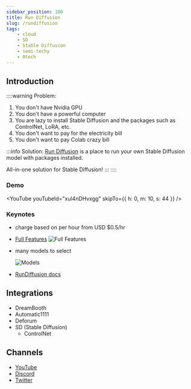 ```yaml
---
sidebar_position: 100
title: Run Diffusion
slug: /rundiffusion
tags:
    - cloud
    - SD
    - Stable Diffusion
    - semi-techy
    - 0tech
---
```



<MDXTemplate> 

## Introduction

::::warning Problem:
1. You don't have Nvidia GPU
2. You don't have a powerful computer
3. You are lazy to install Stable Diffusion and the packages such as ControlNet, LoRA, etc.
4. You don't want to pay for the electricity bill
5. You don't want to pay Colab crazy bill

:::info Solution:
[Run Diffusion](https://app.rundiffusion.com/?ref=jing49) is a place to run your own Stable Diffusion model with packages installed. 

All-in-one solution for Stable Diffusion!
:::
::::

### Demo
<YouTube youTubeId="xul4nDHvxgg" skipTo={{
    h: 0,
    m: 10,
    s: 44
}} />
</MDXTemplate>

### Keynotes
- charge based on per hour from USD $0.5/hr
- [Full Features](https://rundiffusion.com/creators-club)
    ![Full Features](/img/cloud/run_diffusion_full_features.png 'RunDiffusion full features')
- many models to select
    
    ![Models](/img/cloud/run_diffusion_models.png 'RunDiffusion has many models')
- [RunDiffusion docs](https://learn.rundiffusion.com/)

## Integrations

- DreamBooth
- Automatic1111
- Deforum
- SD (Stable Diffusion)
  - ControlNet

## Channels
- [YouTube](https://www.youtube.com/@rundiffusion)
- [Discord](https://discord.com/invite/wH6dTyBpCf)
- [Twitter](https://twitter.com/ghost)
